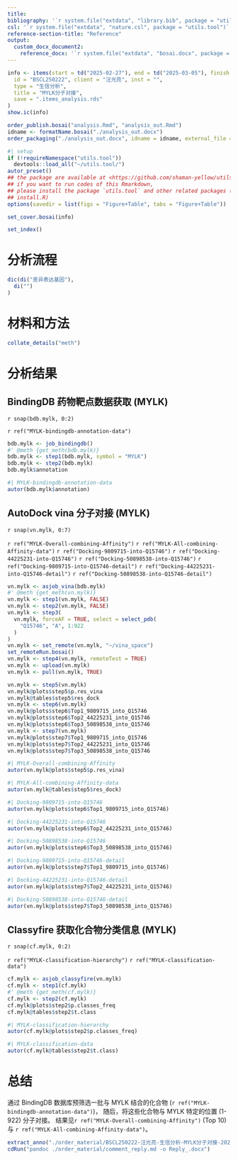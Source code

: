 ```yaml
---
title: 
bibliography: '`r system.file("extdata", "library.bib", package = "utils.tool")`'
csl: '`r system.file("extdata", "nature.csl", package = "utils.tool")`'
reference-section-title: "Reference"
output:
  custom_docx_document2:
    reference_docx: '`r system.file("extdata", "bosai.docx", package = "utils.tool")`'
---
```



```r
info <- items(start = td("2025-02-27"), end = td("2025-03-05"), finish = td("2025-03-12"),
  id = "BSCL250222", client = "汪光亮", inst = "",
  type = "生信分析",
  title = "MYLK分子对接",
  save = ".items_analysis.rds"
)
show.ic(info)

order_publish.bosai("analysis.Rmd", "analysis_out.Rmd")
idname <- formatName.bosai("./analysis_out.docx")
order_packaging("./analysis_out.docx", idname = idname, external_file = NULL)
```

```r
#| setup
if (!requireNamespace("utils.tool"))
  devtools::load_all("~/utils.tool/")
autor_preset()
## the package are available at <https://github.com/shaman-yellow/utils.tool>
## if you want to run codes of this Rmarkdown,
## please install the package `utils.tool` and other related packages (run
## install.R)
options(savedir = list(figs = "Figure+Table", tabs = "Figure+Table"))
```

```r
set_cover.bosai(info)
```

```r
set_index()
```

# 分析流程 {#abstract}

```r
dic(di("差异表达基因"),
  di("")
)

```

# 材料和方法 {#introduction}

```r
collate_details("meth")
```

# 分析结果 {#workflow}

## BindingDB 药物靶点数据获取 (MYLK)

`r snap(bdb.mylk, 0:2)`

`r ref("MYLK-bindingdb-annotation-data")`
<!-- LEGEND_END -->

```r
bdb.mylk <- job_bindingdb()
#' @meth {get_meth(bdb.mylk)}
bdb.mylk <- step1(bdb.mylk, symbol = "MYLK")
bdb.mylk <- step2(bdb.mylk)
bdb.mylk$annotation
```


```r
#| MYLK-bindingdb-annotation-data
autor(bdb.mylk$annotation)
```

## AutoDock vina 分子对接 (MYLK)

`r snap(vn.mylk, 0:7)`

`r ref("MYLK-Overall-combining-Affinity")`
`r ref("MYLK-All-combining-Affinity-data")`
`r ref("Docking-9809715-into-Q15746")`
`r ref("Docking-44225231-into-Q15746")`
`r ref("Docking-50898538-into-Q15746")`
`r ref("Docking-9809715-into-Q15746-detail")`
`r ref("Docking-44225231-into-Q15746-detail")`
`r ref("Docking-50898538-into-Q15746-detail")`
<!-- LEGEND_END -->

```r
vn.mylk <- asjob_vina(bdb.mylk)
#' @meth {get_meth(vn.mylk)}
vn.mylk <- step1(vn.mylk, FALSE)
vn.mylk <- step2(vn.mylk, FALSE)
vn.mylk <- step3(
  vn.mylk, forceAF = TRUE, select = select_pdb(
    "Q15746", "A", 1:922
  )
)
vn.mylk <- set_remote(vn.mylk, "~/vina_space")
set_remoteRun.bosai()
vn.mylk <- step4(vn.mylk, remoteTest = TRUE)
vn.mylk <- upload(vn.mylk)
vn.mylk <- pull(vn.mylk, TRUE)

vn.mylk <- step5(vn.mylk)
vn.mylk@plots$step5$p.res_vina
vn.mylk@tables$step5$res_dock
vn.mylk <- step6(vn.mylk)
vn.mylk@plots$step6$Top1_9809715_into_Q15746
vn.mylk@plots$step6$Top2_44225231_into_Q15746
vn.mylk@plots$step6$Top3_50898538_into_Q15746
vn.mylk <- step7(vn.mylk)
vn.mylk@plots$step7$Top1_9809715_into_Q15746
vn.mylk@plots$step7$Top2_44225231_into_Q15746
vn.mylk@plots$step7$Top3_50898538_into_Q15746
```


```r
#| MYLK-Overall-combining-Affinity
autor(vn.mylk@plots$step5$p.res_vina)
```


```r
#| MYLK-All-combining-Affinity-data
autor(vn.mylk@tables$step5$res_dock)
```


```r
#| Docking-9809715-into-Q15746
autor(vn.mylk@plots$step6$Top1_9809715_into_Q15746)
```


```r
#| Docking-44225231-into-Q15746
autor(vn.mylk@plots$step6$Top2_44225231_into_Q15746)
```


```r
#| Docking-50898538-into-Q15746
autor(vn.mylk@plots$step6$Top3_50898538_into_Q15746)
```


```r
#| Docking-9809715-into-Q15746-detail
autor(vn.mylk@plots$step7$Top1_9809715_into_Q15746)
```


```r
#| Docking-44225231-into-Q15746-detail
autor(vn.mylk@plots$step7$Top2_44225231_into_Q15746)
```


```r
#| Docking-50898538-into-Q15746-detail
autor(vn.mylk@plots$step7$Top3_50898538_into_Q15746)
```

## Classyfire 获取化合物分类信息 (MYLK)

`r snap(cf.mylk, 0:2)`

`r ref("MYLK-classification-hierarchy")`
`r ref("MYLK-classification-data")`
<!-- LEGEND_END -->

```r
cf.mylk <- asjob_classyfire(vn.mylk)
cf.mylk <- step1(cf.mylk)
#' @meth {get_meth(cf.mylk)}
cf.mylk <- step2(cf.mylk)
cf.mylk@plots$step2$p.classes_freq
cf.mylk@tables$step2$t.class
```



```r
#| MYLK-classification-hierarchy
autor(cf.mylk@plots$step2$p.classes_freq)
```


```r
#| MYLK-classification-data
autor(cf.mylk@tables$step2$t.class)
```

# 总结 {#conclusion}

通过 BindingDB 数据库预筛选一批与 MYLK 结合的化合物 (`r ref("MYLK-bindingdb-annotation-data")`)，
随后，将这些化合物与 MYLK 特定的位置  (1-922) 分子对接。
结果见`r ref("MYLK-Overall-combining-Affinity")` (Top 10) 与
`r ref("MYLK-All-combining-Affinity-data")`。


```r
extract_anno("./order_material/BSCL250222-汪光亮-生信分析-MYLK分子对接-2025.03.12-YRX批注.docx")
cdRun("pandoc ./order_material/comment_reply.md -o Reply_.docx")
```

